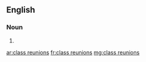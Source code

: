 ==English==

===Noun===
{{head|en|plural}}

# {{plural of|class reunion|lang=en|nocat=1}}

[[ar:class reunions]]
[[fr:class reunions]]
[[mg:class reunions]]